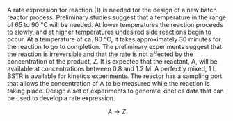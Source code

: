 A rate expression for reaction (1) is needed for the design of a new batch reactor process. Preliminary studies suggest that a temperature in the range of 65 to 90 °C will be needed. At lower temperatures the reaction proceeds to slowly, and at higher temperatures undesired side reactions begin to occur. At a temperature of ca. 80 °C, it takes approximately 30 minutes for the reaction to go to completion. The preliminary experiments suggest that the reaction is irreversible and that the rate is not affected by the concentration of the product, Z. It is expected that the reactant, A, will be available at concentrations between 0.8 and 1.2 M. A perfectly mixed, 1 L BSTR is available for kinetics experiments. The reactor has a sampling port that allows the concentration of A to be measured while the reaction is taking place. Design a set of experiments to generate kinetics data that can be used to develop a rate expression.

$$
A \rightarrow Z \tag{1}
$$